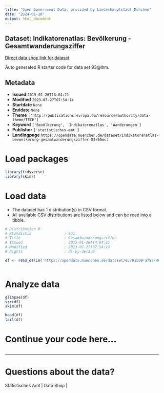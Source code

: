 ```yaml
---
title: "Open Government Data, provided by Landeshauptstadt München"
date: "2024-01-10"
output: html_document
---
```


## Dataset: Indikatorenatlas: Bevölkerung - Gesamtwanderungsziffer

[Direct data shop link for dataset](https://opendata.muenchen.de/dataset/indikatorenatlas-bevoelkerung-gesamtwanderungsziffer-83r65mct)

Auto generated R starter code for data set 93@lhm.

## Metadata

- **Issued** `2015-01-26T13:04:21`
- **Modified** `2023-07-27T07:54:14`
- **Startdate** `None`
- **Enddate** `None`
- **Theme** `['http://publications.europa.eu/resource/authority/data-theme/TECH']`
- **Keyword** `['Bevölkerung', 'Indikatorenatlas', 'Wanderungen']`
- **Publisher** `['statistisches-amt']`
- **Landingpage** `https://opendata.muenchen.de/dataset/indikatorenatlas-bevoelkerung-gesamtwanderungsziffer-83r65mct`


# Load packages

```r

library(tidyverse)
library(skimr)

```

# Load data

-   The dataset has 1 distribution(s) in CSV format.
-   All available CSV distributions are listed below and can be read into a tibble.

```r

# Distribution 0
# Ktzhdistid               : 931
# Title                    : Gesamtwanderungsziffer
# Issued                   : 2015-01-26T14:04:21
# Modified                 : 2023-07-27T07:54:14
# Rights                   : dl-by-de/2.0

df <- read_delim('https://opendata.muenchen.de/dataset/e3791569-a78a-4652-82d5-ac2c8ed83971/resource/eefdb344-2a29-4e57-a7bc-5f47b3502a08/download/indikat_bevoelkerung_gesamtwanderungsziffer_240723.csv')



```

# Analyze data

```r

glimpse(df)
str(df)
skim(df)

head(df)
tail(df)

```

# Continue your code here...

```r

```

------------------------------------------------------------------------

# Questions about the data?

Statistisches Amt | Data Shop | 

